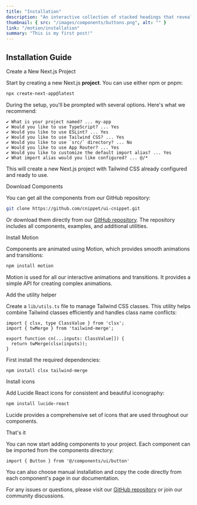 ```yaml
---
title: "Installation"
description: "An interactive collection of stacked headings that reveal individual content sections with a click."
thumbnail: { src: "/images/components/buttons.png", alt: "" }
link: "/motion/installation"
summary: "This is my first post!"
---
```


## Installation Guide

<Steps>
<Step>
Create a New Next.js Project
</Step>

Start by creating a new Next.js **project**. You can use either npm or pnpm:

```bash
npx create-next-app@latest
```
During the setup, you'll be prompted with several options. Here's what we recommend:

```plaintext
✔ What is your project named? ... my-app
✔ Would you like to use TypeScript? ... Yes
✔ Would you like to use ESLint? ... Yes
✔ Would you like to use Tailwind CSS? ... Yes
✔ Would you like to use `src/` directory? ... No
✔ Would you like to use App Router? ... Yes
✔ Would you like to customize the default import alias? ... Yes
✔ What import alias would you like configured? ... @/*
```

This will create a new Next.js project with Tailwind CSS already configured and ready to use.

<Step>
Download Components
</Step>

You can get all the components from our GitHub repository:

```bash
git clone https://github.com/cnippet/ui-cnippet.git
```

Or download them directly from our [GitHub repository](https://github.com/cnippet/ui-cnippet). The repository includes all components, examples, and additional utilities.

<Step>
Install Motion
</Step>

Components are animated using Motion, which provides smooth animations and transitions:

```bash
npm install motion
```

Motion is used for all our interactive animations and transitions. It provides a simple API for creating complex animations.

<Step>
Add the utility helper
</Step>

Create a `lib/utils.ts` file to manage Tailwind CSS classes. This utility helps combine Tailwind classes efficiently and handles class name conflicts:

```tsx
import { clsx, type ClassValue } from 'clsx';
import { twMerge } from 'tailwind-merge';

export function cn(...inputs: ClassValue[]) {
  return twMerge(clsx(inputs));
}
```

First install the required dependencies:

```bash
npm install clsx tailwind-merge
```

<Step>
Install icons
</Step>

Add Lucide React icons for consistent and beautiful iconography:

```bash
npm install lucide-react
```

Lucide provides a comprehensive set of icons that are used throughout our components.

<Step>
That's it
</Step>

You can now start adding components to your project. Each component can be imported from the components directory:

```tsx
import { Button } from '@/components/ui/button'
```

You can also choose manual installation and copy the code directly from each component's page in our documentation.

For any issues or questions, please visit our [GitHub repository](https://github.com/cnippet/ui-cnippet/issues) or join our community discussions.

</Steps>

